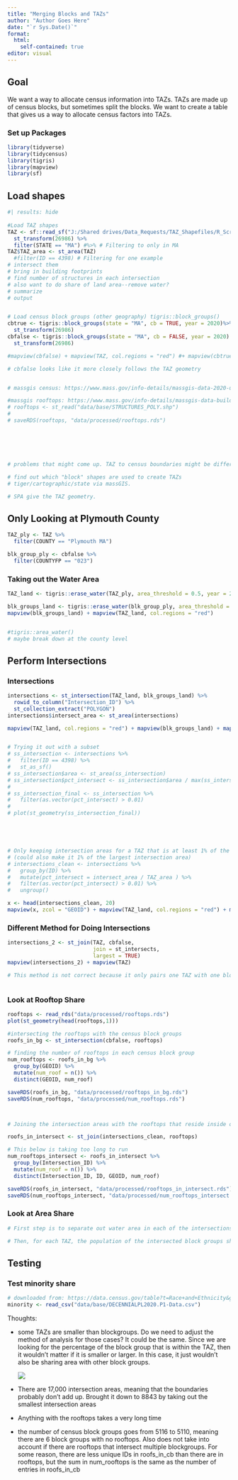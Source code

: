 ```yaml
---
title: "Merging Blocks and TAZs"
author: "Author Goes Here"
date: "`r Sys.Date()`"
format: 
  html: 
    self-contained: true
editor: visual
---
```


## Goal

We want a way to allocate census information into TAZs. TAZs are made up of census blocks, but sometimes split the blocks. We want to create a table that gives us a way to allocate census factors into TAZs.

### Set up Packages

```r
library(tidyverse)
library(tidycensus)
library(tigris)
library(mapview)
library(sf)
```

## Load shapes

```r
#| results: hide
 
#Load TAZ shapes
TAZ <- sf::read_sf("J:/Shared drives/Data_Requests/TAZ_Shapefiles/R_Script/out/geopackage/TAZ19.gpkg") %>% 
  st_transform(26986) %>% 
  filter(STATE == "MA") #%>% # Filtering to only in MA
TAZ$TAZ_area <- st_area(TAZ)
  #filter(ID == 4398) # Filtering for one example
# intersect them
# bring in building footprints
# find number of structures in each intersection
# also want to do share of land area--remove water?
# summarize
# output


# Load census block groups (other geography) tigris::block_groups()
cbtrue <- tigris::block_groups(state = "MA", cb = TRUE, year = 2020)%>% 
  st_transform(26986)
cbfalse <- tigris::block_groups(state = "MA", cb = FALSE, year = 2020) %>% 
  st_transform(26986)

#mapview(cbfalse) + mapview(TAZ, col.regions = "red") #+ mapview(cbtrue, col.regions = "yellow")

# cbfalse looks like it more closely follows the TAZ geometry


# massgis census: https://www.mass.gov/info-details/massgis-data-2020-us-census

#massgis rooftops: https://www.mass.gov/info-details/massgis-data-building-structures-2-d
# rooftops <- st_read("data/base/STRUCTURES_POLY.shp")
# 
# saveRDS(rooftops, "data/processed/rooftops.rds")






# problems that might come up. TAZ to census boundaries might be different (like microscopically different).

# find out which "block" shapes are used to create TAZs
# tiger/cartographic/state via massGIS.

# SPA give the TAZ geometry.
```

## Only Looking at Plymouth County

```r
TAZ_ply <- TAZ %>% 
  filter(COUNTY == "Plymouth MA")

blk_group_ply <- cbfalse %>% 
  filter(COUNTYFP == "023")
```

### Taking out the Water Area

```r

TAZ_land <- tigris::erase_water(TAZ_ply, area_threshold = 0.5, year = 2020)

blk_groups_land <- tigris::erase_water(blk_group_ply, area_threshold = 0.5, year = 2020)
mapview(blk_groups_land) + mapview(TAZ_land, col.regions = "red")


#tigris::area_water()
# maybe break down at the county level
```

## Perform Intersections

### Intersections

```r
intersections <- st_intersection(TAZ_land, blk_groups_land) %>% 
  rowid_to_column("Intersection_ID") %>% 
  st_collection_extract("POLYGON")
intersections$intersect_area <- st_area(intersections)

mapview(TAZ_land, col.regions = "red") + mapview(blk_groups_land) + mapview(intersections, zcol = "Intersection_ID")


# Trying it out with a subset
# ss_intersection <- intersections %>% 
#   filter(ID == 4398) %>% 
#   st_as_sf() 
# ss_intersection$area <- st_area(ss_intersection)
# ss_intersection$pct_intersect <- ss_intersection$area / max(ss_intersection$area)
# 
# ss_intersection_final <- ss_intersection %>% 
#   filter(as.vector(pct_intersect) > 0.01)
# 
# plot(st_geometry(ss_intersection_final))





# Only keeping intersection areas for a TAZ that is at least 1% of the TAZ area 
# (could also make it 1% of the largest intersection area)
# intersections_clean <- intersections %>% 
#   group_by(ID) %>% 
#   mutate(pct_intersect = intersect_area / TAZ_area ) %>% 
#   filter(as.vector(pct_intersect) > 0.01) %>% 
#   ungroup() 

x <- head(intersections_clean, 20)
mapview(x, zcol = "GEOID") + mapview(TAZ_land, col.regions = "red") + mapview(blk_groups_land, col.regions = "yellow")

```

### Different Method for Doing Intersections

```r
intersections_2 <- st_join(TAZ, cbfalse, 
                           join = st_intersects, 
                           largest = TRUE)
mapview(intersections_2) + mapview(TAZ)

# This method is not correct because it only pairs one TAZ with one block group, and also does not result in the geometry of the intersection, only the TAZ



```

### Look at Rooftop Share

```r
rooftops <- read_rds("data/processed/rooftops.rds")
plot(st_geometry(head(rooftops,1)))

#intersecting the rooftops with the census block groups
roofs_in_bg <- st_intersection(cbfalse, rooftops)

# finding the number of rooftops in each census block group
num_rooftops <- roofs_in_bg %>% 
  group_by(GEOID) %>% 
  mutate(num_roof = n()) %>%  
  distinct(GEOID, num_roof)

saveRDS(roofs_in_bg, "data/processed/rooftops_in_bg.rds")
saveRDS(num_rooftops, "data/processed/num_rooftops.rds")



# Joining the intersection areas with the rooftops that reside inside of them

roofs_in_intersect <- st_join(intersections_clean, rooftops)

# This below is taking too long to run
num_rooftops_intersect <- roofs_in_intersect %>% 
  group_by(Intersection_ID) %>% 
  mutate(num_roof = n()) %>% 
  distinct(Intersection_ID, ID, GEOID, num_roof)

saveRDS(roofs_in_intersect, "data/processed/rooftops_in_intersect.rds")
saveRDS(num_rooftops_intersect, "data/processed/num_rooftops_intersect.rds")
```

### Look at Area Share

```r
# First step is to separate out water area in each of the intersections to determine what percentage of block group area should be applied to the population for that block group

# Then, for each TAZ, the population of the intersected block groups should be added up.

```

## Testing

### Test minority share

```r

# downloaded from: https://data.census.gov/table?t=Race+and+Ethnicity&g=0400000US25$1500000&tid=DECENNIALPL2020.P1
minority <- read_csv("data/base/DECENNIALPL2020.P1-Data.csv")

```

Thoughts:

-   some TAZs are smaller than blockgroups. Do we need to adjust the method of analysis for those cases? It could be the same. Since we are looking for the percentage of the block group that is within the TAZ, then it wouldn't matter if it is smaller or larger. In this case, it just wouldn't also be sharing area with other block groups.

    ![](images/image-779890944.png)

-   There are 17,000 intersection areas, meaning that the boundaries probably don't add up. Brought it down to 8843 by taking out the smallest intersection areas

-   Anything with the rooftops takes a very long time

-   the number of census block groups goes from 5116 to 5110, meaning there are 6 block groups with no rooftops. Also does not take into account if there are rooftops that intersect multiple blockgroups. For some reason, there are less unique IDs in roofs_in_cb than there are in rooftops, but the sum in num_rooftops is the same as the number of entries in roofs_in_cb
